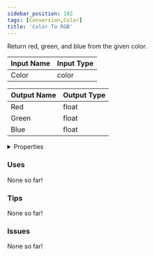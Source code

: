 ```yaml
---
sidebar_position: 102
tags: [Conversion,Color]
title: 'Color To RGB'
---
```


Return red, green, and blue from the given color.




<EsbSvg />

| Input Name | Input Type |
|-----------|-----------|
| Color | color |

| Output Name | Output Type |
|-----------|-----------|
| Red | float |
| Green | float |
| Blue | float |


<details>
  <summary>Properties</summary>
  <div>
    <div>
    <table>
      <thead>
        <tr>
          <th>Is beta required?</th>
          <th>❌</th>
        </tr>
        <tr>
          <th>Is this chip a trolling risk?</th>
          <th>❌</th>
        </tr>
        <tr>
          <th>Is this chip a role assignment risk?</th>
          <th>❌</th>
        </tr>
        <tr>
          <th>Chip UUID</th>
          <th>52565e5d-73d1-4f29-bca7-0c8ae9afcc57</th>
        </tr>
      </thead>
    </table>
    </div>
  </div>
</details>

### Uses

None so far!

### Tips

None so far!

### Issues

None so far!
